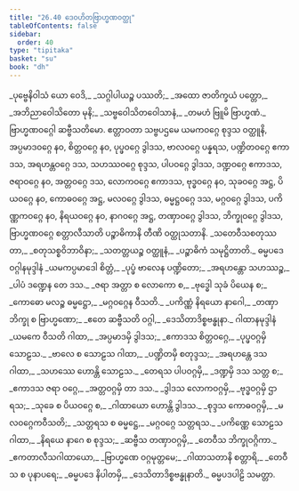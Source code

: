 ```yaml
---
title: "26.40 ဒေဝဟိတဗြာဟ္မဏဝတ္ထု"
tableOfContents: false
sidebar:
  order: 40
type: "tipitaka"
basket: "su"
book: "dh"
---
```



<DynamicBreadcrumb />

<Division number="424" book="dh" e="ch" v="18">

<Paragraph number="452" type="verses" book="dh">
_ပုဗ္ဗေနိဝါသံ ယော ဝေဒိ,_  
_သဂ္ဂါပါယဉ္စ ပဿတိ;_  
_အထော ဇာတိက္ခယံ ပတ္တော,_  
_အဘိညာဝေါသိတော မုနိ;_  
_သဗ္ဗဝေါသိတဝေါသာနံ,_  
_တမဟံ ဗြူမိ ဗြာဟ္မဏံ._  


</Paragraph>
</Division>

<Paragraph number="453" type="center" book="dh">
ဗြာဟ္မဏဝဂ္ဂေါ ဆဗ္ဗီသတိမော.


</Paragraph>

<Paragraph number="454" book="dh">
ဧတ္တာဝတာ သဗ္ဗပဌမေ ယမကဝဂ္ဂေ စုဒ္ဒသ ဝတ္ထူနိ, အပ္ပမာဒဝဂ္ဂေ နဝ, စိတ္တဝဂ္ဂေ နဝ, ပုပ္ဖဝဂ္ဂေ ဒွါဒသ, ဗာလဝဂ္ဂေ ပန္နရသ, ပဏ္ဍိတဝဂ္ဂေ ဧကာဒသ, အရဟန္တဝဂ္ဂေ ဒသ, သဟဿဝဂ္ဂေ စုဒ္ဒသ, ပါပဝဂ္ဂေ ဒွါဒသ, ဒဏ္ဍဝဂ္ဂေ ဧကာဒသ, ဇရာဝဂ္ဂေ နဝ, အတ္တဝဂ္ဂေ ဒသ, လောကဝဂ္ဂေ ဧကာဒသ, ဗုဒ္ဓဝဂ္ဂေ နဝ, သုခဝဂ္ဂေ အဋ္ဌ, ပိယဝဂ္ဂေ နဝ, ကောဓဝဂ္ဂေ အဋ္ဌ, မလဝဂ္ဂေ ဒွါဒသ, ဓမ္မဋ္ဌဝဂ္ဂေ ဒသ, မဂ္ဂဝဂ္ဂေ ဒွါဒသ, ပကိဏ္ဏကဝဂ္ဂေ နဝ, နိရယဝဂ္ဂေ နဝ, နာဂဝဂ္ဂေ အဋ္ဌ, တဏှာဝဂ္ဂေ ဒွါဒသ, ဘိက္ခုဝဂ္ဂေ ဒွါဒသ, ဗြာဟ္မဏဝဂ္ဂေ စတ္တာလီသာတိ ပဉ္စာဓိကာနိ တီဏိ ဝတ္ထုသတာနိ.
</Paragraph>

<Paragraph number="455" type="verses" book="dh">
_သတေဝီသစတုဿတာ,_  
_စတုသစ္စဝိဘာဝိနာ;_  
_သတတ္တယဉ္စ ဝတ္ထူနံ,_  
_ပဉ္စာဓိကံ သမုဋ္ဌိတာတိ._  


</Paragraph>

<Paragraph number="456" type="center" book="dh">
ဓမ္မပဒေ ဝဂ္ဂါနမုဒ္ဒါနံ


</Paragraph>

<Paragraph number="457" type="verses" book="dh">
_ယမကပ္ပမာဒေါ စိတ္တံ,_  
_ပုပ္ဖံ ဗာလေန ပဏ္ဍိတော;_  
_အရဟန္တော သဟဿဉ္စ,_  
_ပါပံ ဒဏ္ဍေန တေ ဒသ._  

</Paragraph>

<Paragraph number="458" type="verses" book="dh">
_ဇရာ အတ္တာ စ လောကော စ,_  
_ဗုဒ္ဓေါ သုခံ ပိယေန စ;_  
_ကောဓော မလဉ္စ ဓမ္မဋ္ဌော,_  
_မဂ္ဂဝဂ္ဂေန ဝီသတိ._  

</Paragraph>

<Paragraph number="459" type="verses" book="dh">
_ပကိဏ္ဏံ နိရယော နာဂေါ,_  
_တဏှာ ဘိက္ခု စ ဗြာဟ္မဏော;_  
_ဧတေ ဆဗ္ဗီသတိ ဝဂ္ဂါ,_  
_ဒေသိတာဒိစ္စဗန္ဓုနာ._  


</Paragraph>

<Paragraph number="460" type="center" book="dh">
ဂါထာနမုဒ္ဒါနံ


</Paragraph>

<Paragraph number="461" type="verses" book="dh">
_ယမကေ ဝီသတိ ဂါထာ,_  
_အပ္ပမာဒမှိ ဒွါဒသ;_  
_ဧကာဒသ စိတ္တဝဂ္ဂေ,_  
_ပုပ္ဖဝဂ္ဂမှိ သောဠသ._  

</Paragraph>

<Paragraph number="462" type="verses" book="dh">
_ဗာလေ စ သောဠသ ဂါထာ,_  
_ပဏ္ဍိတမှိ စတုဒ္ဒသ;_  
_အရဟန္တေ ဒသ ဂါထာ,_  
_သဟဿေ ဟောန္တိ သောဠသ._  

</Paragraph>

<Paragraph number="463" type="verses" book="dh">
_တေရသ ပါပဝဂ္ဂမှိ,_  
_ဒဏ္ဍမှိ ဒသ သတ္တ စ;_  
_ဧကာဒသ ဇရာ ဝဂ္ဂေ,_  
_အတ္တဝဂ္ဂမှိ တာ ဒသ._  

</Paragraph>

<Paragraph number="464" type="verses" book="dh">
_ဒွါဒသ လောကဝဂ္ဂမှိ,_  
_ဗုဒ္ဓဝဂ္ဂမှိ ဌာရသ;_  
_သုခေ စ ပိယဝဂ္ဂေ စ,_  
_ဂါထာယော ဟောန္တိ ဒွါဒသ._  

</Paragraph>

<Paragraph number="465" type="verses" book="dh">
_စုဒ္ဒသ ကောဓဝဂ္ဂမှိ,_  
_မလဝဂ္ဂေကဝီသတိ;_  
_သတ္တရသ စ ဓမ္မဋ္ဌေ,_  
_မဂ္ဂဝဂ္ဂေ သတ္တရသ._  

</Paragraph>

<Paragraph number="466" type="verses" book="dh">
_ပကိဏ္ဏေ သောဠသ ဂါထာ,_  
_နိရယေ နာဂေ စ စုဒ္ဒသ;_  
_ဆဗ္ဗီသ တဏှာဝဂ္ဂမှိ,_  
_တေဝီသ ဘိက္ခုဝဂ္ဂိကာ._  

</Paragraph>

<Paragraph number="467" type="verses" book="dh">
_ဧကတာလီသဂါထာယော,_  
_ဗြာဟ္မဏေ ဝဂ္ဂမုတ္တမေ;_  
_ဂါထာသတာနိ စတ္တာရိ,_  
_တေဝီသ စ ပုနာပရေ;_  
_ဓမ္မပဒေ နိပါတမှိ,_  
_ဒေသိတာဒိစ္စဗန္ဓုနာတိ._  


</Paragraph>

<Paragraph number="468" type="center" book="dh">
ဓမ္မပဒပါဠိ သမတ္တာ.
</Paragraph>